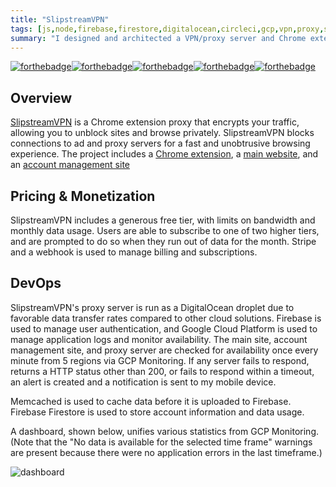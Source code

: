 ```yaml
---
title: "SlipstreamVPN"
tags: [js,node,firebase,firestore,digitalocean,circleci,gcp,vpn,proxy,stripe,webhook,chrome extension,memcached,featured]
summary: "I designed and architected a VPN/proxy server and Chrome extension."
---
```


[![forthebadge](https://forthebadge.com/images/badges/built-with-love.svg)](https://forthebadge.com)[![forthebadge](https://forthebadge.com/images/badges/uses-html.svg)](https://forthebadge.com)[![forthebadge](https://forthebadge.com/images/badges/contains-technical-debt.svg)](https://forthebadge.com)[![forthebadge](https://forthebadge.com/images/badges/made-with-javascript.svg)](https://forthebadge.com)[![forthebadge](https://forthebadge.com/images/badges/works-on-my-machine.svg)](https://forthebadge.com)

## Overview
[SlipstreamVPN](https://slipstreamvpn.com/) is a Chrome extension proxy that encrypts your traffic, allowing you to unblock sites and browse privately. SlipstreamVPN blocks connections to ad and proxy servers for a fast and unobtrusive browsing experience. The project includes a [Chrome extension](https://chrome.google.com/webstore/detail/slipstream-vpn-proxy-unbl/gfhkjbaojklnhgbnkkicgojopompeaog), a [main website](https://slipstreamvpn.com/), and an [account management site](https://my.slipstreamvpn.com/)

## Pricing & Monetization
SlipstreamVPN includes a generous free tier, with limits on bandwidth and monthly data usage. Users are able to subscribe to one of two higher tiers, and are prompted to do so when they run out of data for the month. Stripe and a webhook is used to manage billing and subscriptions.

## DevOps
SlipstreamVPN's proxy server is run as a DigitalOcean droplet due to favorable data transfer rates compared to other cloud solutions. Firebase is used to manage user authentication, and Google Cloud Platform is used to manage application logs and monitor availability. The main site, account management site, and proxy server are checked for availability once every minute from 5 regions via GCP Monitoring. If any server fails to respond, returns a HTTP status other than 200, or fails to respond within a timeout, an alert is created and a notification is sent to my mobile device.

Memcached is used to cache data before it is uploaded to Firebase. Firebase Firestore is used to store account information and data usage.

A dashboard, shown below, unifies various statistics from GCP Monitoring. (Note that the "No data is available for the selected time frame" warnings are present because there were no application errors in the last timeframe.)

![dashboard](/images/slipstreamvpn/vpn-dashboard.png)
